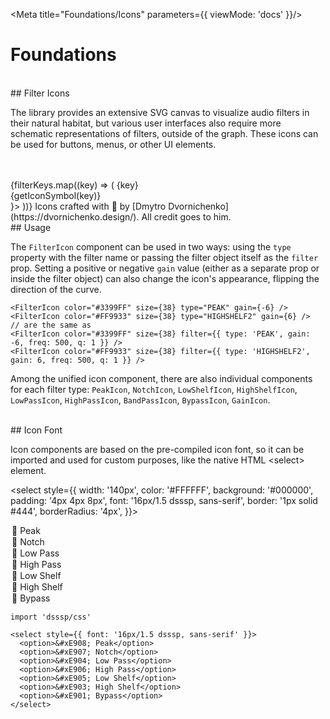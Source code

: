 
<Meta title="Foundations/Icons" parameters={{ viewMode: 'docs' }}/>

# Foundations
<br/>
## Filter Icons

The library provides an extensive SVG canvas to visualize audio filters in their natural habitat, but various user interfaces also require more schematic representations of filters, outside of the graph. These icons can be used for buttons, menus, or other UI elements.

<br/>
<br/>
<IconGallery>
{filterKeys.map((key) => (
  <IconItem key={key} name={<div>{key}<div style={{ paddingTop: '4px', fontSize: '85%', color: '#666' }}>{getIconSymbol(key)}</div></div>}>
    <FilterIcon type={key} />
  </IconItem>
))}
</IconGallery>
Icons crafted with 💖 by [Dmytro Dvornichenko](https://dvornichenko.design/). All credit goes to him.
<br/>
## Usage

The `FilterIcon` component can be used in two ways: using the `type` property with the filter name or passing the filter object itself as the `filter` prop. Setting a positive or negative `gain` value (either as a separate prop or inside the filter object) can also change the icon's appearance, flipping the direction of the curve.

<div style={{ padding: '12px', display: 'inline-block', background: '#000', border: '1px solid #444',  borderRadius: '4px', marginRight: '20px' }}>
  <PeakIcon type="PEAK" gain={-6} size={38} color='#3399FF'/>
</div>
<div style={{ padding: '12px', display: 'inline-block', background: '#000', border: '1px solid #444',  borderRadius: '4px' }}>
  <HighShelfIcon type="HIGHSHELF2" gain={6} size={38} color='#FF9933'/>
</div>


```tsx
<FilterIcon color="#3399FF" size={38} type="PEAK" gain={-6} />
<FilterIcon color="#FF9933" size={38} type="HIGHSHELF2" gain={6} />
// are the same as
<FilterIcon color="#3399FF" size={38} filter={{ type: 'PEAK', gain: -6, freq: 500, q: 1 }} />
<FilterIcon color="#FF9933" size={38} filter={{ type: 'HIGHSHELF2', gain: 6, freq: 500, q: 1 }} />
```
Among the unified icon component, there are also individual components for each filter type: `PeakIcon`, `NotchIcon`, `LowShelfIcon`, `HighShelfIcon`, `LowPassIcon`, `HighPassIcon`, `BandPassIcon`, `BypassIcon`, `GainIcon`.

<br/>
## Icon Font

Icon components are based on the pre-compiled icon font, so it can be imported and used for custom purposes, like the native HTML &lt;select&gt; element.

<select style={{
  width: '140px',
  color: '#FFFFFF',
  background: '#000000',
  padding: '4px 4px 8px',
  font: '16px/1.5 dsssp, sans-serif',
  border: '1px solid #444',
  borderRadius: '4px',
}}>
  <option>&#xE908; Peak</option>
  <option>&#xE907; Notch</option>
  <option>&#xE904; Low Pass</option>
  <option>&#xE906; High Pass</option>
  <option>&#xE905; Low Shelf</option>
  <option>&#xE903; High Shelf</option>
  <option>&#xE901; Bypass</option>
</select>

```tsx
import 'dsssp/css'

<select style={{ font: '16px/1.5 dsssp, sans-serif' }}>
  <option>&#xE908; Peak</option>
  <option>&#xE907; Notch</option>
  <option>&#xE904; Low Pass</option>
  <option>&#xE906; High Pass</option>
  <option>&#xE905; Low Shelf</option>
  <option>&#xE903; High Shelf</option>
  <option>&#xE901; Bypass</option>
</select>
```
